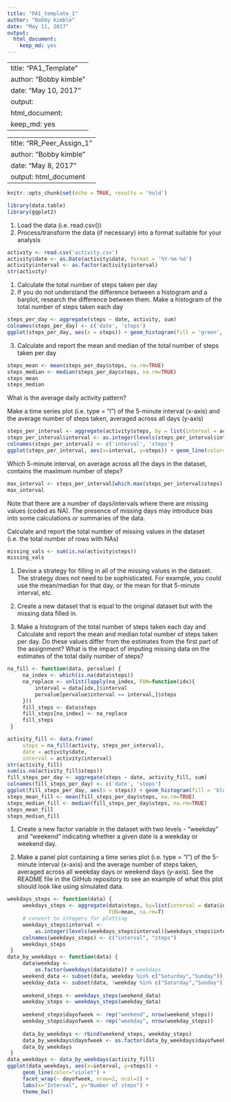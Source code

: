 ---
title: "PA1_template_1"
author: "Bobby kimble"
date: "May 11, 2017"
output: 
  html_document: 
    keep_md: yes
---
---
title: "PA1_Template"
author: "Bobby kimble"
date: "May 10, 2017"
output: 
  html_document: 
    keep_md: yes
---
---
title: "RR_Peer_Assign_1"
author: "Bobby kimble"
date: "May 8, 2017"
output: html_document
---

```{r setup, include=FALSE}
knitr::opts_chunk$set(echo = TRUE, results = 'hold')
```

```{r data.table and ggplot2}
library(data.table)
library(ggplot2)
```

1. Load the data (i.e. read.csv())
2. Process/transform the data (if necessary) into a format suitable for your analysis

```{r load and transform the data}
activity <- read.csv('activity.csv')
activity$date <- as.Date(activity$date, format = '%Y-%m-%d')
activity$interval <- as.factor(activity$interval)
str(activity)
``` 

1. Calculate the total number of steps taken per day
2. If you do not understand the difference between a histogram and a barplot, research the difference between them. Make a histogram of the total number of steps taken each day

```{r total_steps_histogram}
steps_per_day <- aggregate(steps ~ date, activity, sum)
colnames(steps_per_day) <- c('date', 'steps')
ggplot(steps_per_day, aes(x = steps)) + geom_histogram(fill = 'green', binwidth = 1000) + labs(title='Hist of Steps Per Day', x = 'Number of steps per day', y = 'Counts in a day') + theme_bw()
```

3. Calculate and report the mean and median of the total number of steps taken per day

```{r mean_and_median_steps}
steps_mean <- mean(steps_per_day$steps, na.rm=TRUE)
steps_median <- median(steps_per_day$steps, na.rm=TRUE)
steps_mean
steps_median
```

What is the average daily activity pattern?

Make a time series plot (i.e. type = "l") of the 5-minute interval (x-axis) and the average number of steps taken, averaged across all days (y-axis)

```{r steps_interval_histogram}
steps_per_interval <- aggregate(activity$steps, by = list(interval = activity$interval), FUN = mean, na.rm=TRUE)
steps_per_interval$interval <- as.integer(levels(steps_per_interval$interval)[steps_per_interval$interval])
colnames(steps_per_interval) <- c('interval', 'steps')
ggplot(steps_per_interval, aes(x=interval, y=steps)) + geom_line(color='green', size=1) + labs(title='Avg Daily Activity Pattern', x='Interval', 'Number of Steps') + theme_bw()
```

Which 5-minute interval, on average across all the days in the dataset, contains the maximum number of steps?

```{r max_number_steps}
max_interval <- steps_per_interval[which.max(steps_per_interval$steps),]
max_interval
```

Note that there are a number of days/intervals where there are missing values (coded as NA). The presence of missing days may introduce bias into some calculations or summaries of the data.

Calculate and report the total number of missing values in the dataset (i.e. the total number of rows with NAs)

```{r total_missing_values}
missing_vals <- sum(is.na(activity$steps))
missing_vals
```

1. Devise a strategy for filling in all of the missing values in the dataset. The strategy does not need to be sophisticated. For example, you could use the mean/median for that day, or the mean for that 5-minute interval, etc.

2. Create a new dataset that is equal to the original dataset but with the missing data filled in.

3. Make a histogram of the total number of steps taken each day and Calculate and report the mean and median total number of steps taken per day. Do these values differ from the estimates from the first part of the assignment? What is the impact of imputing missing data on the estimates of the total daily number of steps?

```{r missing_vals_create_new_dataset_make_histogram}
na_fill <- function(data, pervalue) {
     na_index <- which(is.na(data$steps))
     na_replace <- unlist(lapply(na_index, FUN=function(idx){
         interval = data[idx,]$interval
         pervalue[pervalue$interval == interval,]$steps
     }))
     fill_steps <- data$steps
     fill_steps[na_index] <- na_replace
     fill_steps
 }

activity_fill <- data.frame(  
     steps = na_fill(activity, steps_per_interval),  
     date = activity$date,  
     interval = activity$interval)
str(activity_fill)
sum(is.na(activity_fill$steps))
fill_steps_per_day <- aggregate(steps ~ date, activity_fill, sum)
colnames(fill_steps_per_day) <- c('date', 'steps')
ggplot(fill_steps_per_day, aes(x = steps)) + geom_histogram(fill = 'blue', binwidth = 1000) + labs(title='Hist of Steps Per Day', x = 'Number of Steps Per Day', y = 'Counts per Day') + theme_bw()
steps_mean_fill <- mean(fill_steps_per_day$steps, na.rm=TRUE)
steps_median_fill <- median(fill_steps_per_day$steps, na.rm=TRUE)
steps_mean_fill
steps_median_fill
```

1. Create a new factor variable in the dataset with two levels - "weekday" and "weekend" indicating whether a given date is a weekday or weekend day.

2. Make a panel plot containing a time series plot (i.e. type = "l") of the 5-minute interval (x-axis) and the average number of steps taken, averaged across all weekday days or weekend days (y-axis). See the README file in the GitHub repository to see an example of what this plot should look like using simulated data.

```{r panel_plot}
weekdays_steps <- function(data) {
     weekdays_steps <- aggregate(data$steps, by=list(interval = data$interval),
                                 FUN=mean, na.rm=T)
     # convert to integers for plotting
     weekdays_steps$interval <- 
         as.integer(levels(weekdays_steps$interval)[weekdays_steps$interval])
     colnames(weekdays_steps) <- c("interval", "steps")
     weekdays_steps
 }
data_by_weekdays <- function(data) {
     data$weekday <- 
         as.factor(weekdays(data$date)) # weekdays
     weekend_data <- subset(data, weekday %in% c("Saturday","Sunday"))
     weekday_data <- subset(data, !weekday %in% c("Saturday","Sunday"))
     
     weekend_steps <- weekdays_steps(weekend_data)
     weekday_steps <- weekdays_steps(weekday_data)
     
     weekend_steps$dayofweek <- rep("weekend", nrow(weekend_steps))
     weekday_steps$dayofweek <- rep("weekday", nrow(weekday_steps))
     
     data_by_weekdays <- rbind(weekend_steps, weekday_steps)
     data_by_weekdays$dayofweek <- as.factor(data_by_weekdays$dayofweek)
     data_by_weekdays
 }
data_weekdays <- data_by_weekdays(activity_fill)
ggplot(data_weekdays, aes(x=interval, y=steps)) + 
     geom_line(color="violet") + 
     facet_wrap(~ dayofweek, nrow=2, ncol=1) +
     labs(x="Interval", y="Number of steps") +
     theme_bw()
```



                                                         

